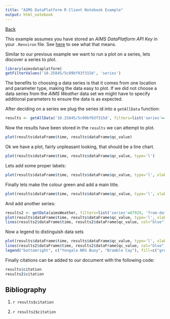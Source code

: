 ```yaml
---
title: "AIMS DataPlatform R Client Notebook Example"
output: html_notebook
---
```

[Back](index)

This example assumes you have stored an *AIMS DataPlatform API Key* in your `.Renviron` file.  See [here](index#usage-of-aims-dataplatform api-key) to see what that means.

Similar to our previous example we want to run a plot on a series, lets discover a series to plot.

```r
library(aimsdataplatform)
getFilterValues('10.25845/5c09bf93f315d', 'series')
```

The benefits to choosing a data series is that it comes from one location and parameter type, making the data easy to plot.  If we did not choose a data series from the *AIMS Weather* data set we might have to specify additional parameters to ensure the data is as expected.

After deciding on a series we plug the series id into a `getAllData` function:

```r
results <- getAllData('10.25845/5c09bf93f315d', filters=list('series'=4067, 'from-date'='2018-01-01', 'thru-date'='2018-01-07'))
```

Now the results have been stored in the `results` we can attempt to plot.

```r
plot(results$dataFrame$time, results$dataFrame$qc_value)
```

Ok we have a plot, fairly unpleasant looking, that should be a line chart.

```r
plot(results$dataFrame$time, results$dataFrame$qc_value, type='l')
```

Lets add some proper labels:

```r
plot(results$dataFrame$time, results$dataFrame$qc_value, type='l', xlab="January 2018", ylab="Air Temperature")
```

Finally lets make the colour green and add a main title.

```r
plot(results$dataFrame$time, results$dataFrame$qc_value, type='l', xlab="January 2018", ylab="Air Temperature", main="Yongala NRS Buoy Air Temperature", col='green')
```

And add another series:

```r
results2 <- getData(aimsWeather, filters=list('series'=87929, 'from-date'='2018-01-01', 'thru-date'='2018-01-07'))
plot(results$dataFrame$time, results$dataFrame$qc_value, type='l', xlab="January 2018", ylab="Air Temperature", main="Air Temperature at AIMS Weather Stations", col='green')
lines(results2$dataFrame$time, results2$dataFrame$qc_value, col="blue")
```

Now a legend to distinguish data sets

```r
plot(results$dataFrame$time, results$dataFrame$qc_value, type='l', xlab="January 2018", ylab="Air Temperature", main="Air Temperature at AIMS Weather Stations", col='green')
lines(results2$dataFrame$time, results2$dataFrame$qc_value, col="blue")
legend("bottomright", c("Yongala NRS Buoy", "Bramble Cay"), fill=c("green", "blue"))
```

Finally citations can be added to our document with the following code:

```r
results$citation
results2$citation
```

Bibliography
------------

1. `r results$citation`

2. `r results2$citation`



